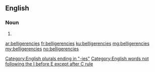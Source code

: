 ==English==

===Noun===
{{head|en|plural}}

# {{plural of|belligerency|lang=en}}

[[Category:English plurals ending in "-ies"]]
[[Category:English words not following the I before E except after C rule]]

[[ar:belligerencies]]
[[fr:belligerencies]]
[[ku:belligerencies]]
[[mg:belligerencies]]
[[my:belligerencies]]
[[no:belligerencies]]